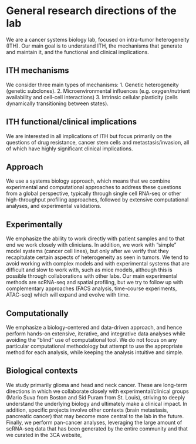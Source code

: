 # General research directions of the lab {#general}

We are a cancer systems biology lab, focused on intra-tumor heterogeneity (ITH). Our main goal is to understand ITH, the mechanisms that generate and maintain it, and the functional and clinical implications. 

## ITH mechanisms
We consider three main types of mechanisms:
1. Genetic heterogeneity (genetic subclones).
2. Microenvironmental influences (e.g. oxygen/nutrient availability and cell-cell interactions)
3. Intrinsic cellular plasticity (cells dynamically transitioning between states). 

## ITH functional/clinical implications
We are interested in all implications of ITH but focus primarily on the questions of drug resistance, cancer stem cells and metastasis/invasion, all of which have highly significant clinical implications.

## Approach
We use a systems biology approach, which means that we combine experimental and computational approaches to address these questions from a global perspective, typically through single cell RNA-seq or other high-throughput profiling approaches, followed by extensive computational analyses, and experimental validations.

## Experimentally
We emphasize the ability to work directly with patient samples and to that end we work closely with clinicians. In addition, we work with “simple” model systems (cancer cell lines), but only after we verify that they recapitulate certain aspects of heterogeneity as seen in tumors. We tend to avoid working with complex models and with experimental systems that are difficult and slow to work with, such as mice models, although this is possible through collaborations with other labs. Our main experimental methods are scRNA-seq and spatial profiling, but we try to follow up with complementary approaches (FACS analysis, time-course experiments, ATAC-seq) which will expand and evolve with time.  

## Computationally
We emphasize a biology-centered and data-driven approach, and hence perform hands-on extensive, iterative, and integrative data analyses while avoiding the “blind” use of computational tool. We do not focus on any particular computational methodology but attempt to use the appropriate method for each analysis, while keeping the analysis intuitive and simple. 

## Biological contexts
We study primarily glioma and head and neck cancer. These are long-term directions in which we collaborate closely with experimental/clinical groups (Mario Suva from Boston and Sid Puram from St. Louis), striving to deeply understand the underlying biology and ultimately make a clinical impact. In addition, specific projects involve other contexts (brain metastasis, pancreatic cancer) that may become more central to the lab in the future. Finally, we perform pan-cancer analyses, leveraging the large amount of scRNA-seq data that has been generated by the entire community and that we curated in the 3CA website,

